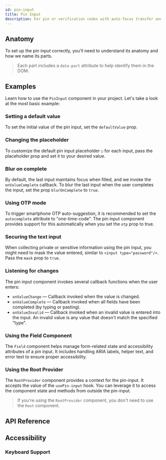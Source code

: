 ```yaml
---
id: pin-input
title: Pin Input
description: For pin or verification codes with auto-focus transfer and masking options.
---
```


<ComponentPreview id="PinInput" />

## Anatomy

To set up the pin input correctly, you'll need to understand its anatomy and how we name its parts.

> Each part includes a `data-part` attribute to help identify them in the DOM.

<Anatomy id="pin-input" />

## Examples

Learn how to use the `PinInput` component in your project. Let's take a look at the most basic example:

<Example id="basic" />

### Setting a default value

To set the initial value of the pin input, set the `defaultValue` prop.

<Example id="initial-value" />

### Changing the placeholder

To customize the default pin input placeholder `○` for each input, pass the placeholder prop and set it to your desired
value.

<Example id="customized" />

### Blur on complete

By default, the last input maintains focus when filled, and we invoke the `onValueComplete` callback. To blur the last
input when the user completes the input, set the prop `blurOnComplete` to `true`.

<Example id="blurred" />

### Using OTP mode

To trigger smartphone OTP auto-suggestion, it is recommended to set the `autocomplete` attribute to "one-time-code". The
pin input component provides support for this automatically when you set the `otp` prop to true.

<Example id="otp-mode" />

### Securing the text input

When collecting private or sensitive information using the pin input, you might need to mask the value entered, similar
to `<input type="password"/>`. Pass the `mask` prop to `true`.

<Example id="with-mask" />

### Listening for changes

The pin input component invokes several callback functions when the user enters:

- `onValueChange` — Callback invoked when the value is changed.
- `onValueComplete` — Callback invoked when all fields have been completed (by typing or pasting).
- `onValueInvalid` — Callback invoked when an invalid value is entered into the input. An invalid value is any value
  that doesn't match the specified "type".

### Using the Field Component

The `Field` component helps manage form-related state and accessibility attributes of a pin input. It includes handling
ARIA labels, helper text, and error text to ensure proper accessibility.

<Example id="with-field" />

### Using the Root Provider

The `RootProvider` component provides a context for the pin-input. It accepts the value of the `usePin-input` hook. You
can leverage it to access the component state and methods from outside the pin-input.

<Example id="root-provider" />

> If you're using the `RootProvider` component, you don't need to use the `Root` component.

## API Reference

<ComponentTypes id="pin-input" />

## Accessibility

### Keyboard Support

<KeyBindingsTable id="pin-input" />
